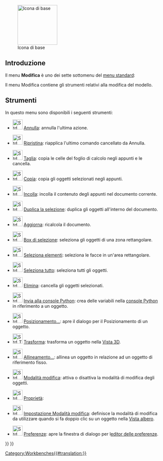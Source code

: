 <languages/>

{{Docnav/it
|[[Std_File_Menu/it|Menu File]]
|[[Std_View_Menu/it|Menu Visualizza]]
|[[Std_Base/it|Menu di base]]
|IconL=
|IconR=
|IconC=Freecad.svg
}}

[[Image:Freecad.svg|thumb|128px|Icona di base]]

{{TOCright}}

<span id="Introduction"></span>
==Introduzione==

Il menu '''Modifica''' è uno dei sette sottomenu del [[Standard_Menu/it|menu standard]]:

{{StdMenu
|
[[Std_File_Menu/it|File]]
&nbsp;&nbsp;&nbsp;
[[Std_Edit_Menu/it|Modifica]]
&nbsp;&nbsp;&nbsp;
[[Std_View_Menu/it|Visualizza]]
&nbsp;&nbsp;&nbsp;
[[Std_Tools_Menu/it|Strumenti]]
&nbsp;&nbsp;&nbsp;
[[Std_Macro_Menu/it|Macro]]
&nbsp;&nbsp;&nbsp;
[[Std_Windows_Menu/it|Finestre]]
&nbsp;&nbsp;&nbsp;
[[Std_Help_Menu/it|Aiuto]]
}}

Il menu Modifica contiene gli strumenti relativi alla modifica del modello.

<span id="Tools"></span>
==Strumenti==

In questo menu sono disponibili i seguenti strumenti:

*[[File:Std_Undo.svg|32px]] [[Std_Undo/it|Annulla]]: annulla l'ultima azione.

*[[File:Std_Redo.svg|32px]] [[Std_Redo/it|Ripristina]]: riapplica l'ultimo comando cancellato da Annulla.

*[[File:Std_Cut.svg|32px]] [[Std_Cut/it|Taglia]]: copia le celle del foglio di calcolo negli appunti e le cancella.

*[[File:Std_Copy.svg|32px]] [[Std_Copy/it|Copia]]: copia gli oggetti selezionati negli appunti.

*[[File:Std_Paste.svg|32px]] [[Std_Paste/it|Incolla]]: incolla il contenuto degli appunti nel documento corrente. 

* [[File:Std_DuplicateSelection.svg|32px]]  [[Std_DuplicateSelection/it|Duplica la selezione]]: duplica gli oggetti all'interno del documento. {{Emphasis|-- Se l'[[PartDesign_Workbench/it|Ambiente PartDesign]] è attivo, lo strumento [[PartDesign_DuplicateSelection/it|PartDesign Duplica selezione]] ({{Version/it|1.0}}) viene visualizzato al suo posto.}} 

*[[File:Std_Refresh.svg|32px]] [[Std_Refresh/it|Aggiorna]]: ricalcola il documento.

*[[File:Std_BoxSelection.svg|32px]] [[Std_BoxSelection/it|Box di selezione]]: seleziona gli oggetti di una zona rettangolare.

* [[File:Std_BoxElementSelection.svg|32px]] [[Std_BoxElementSelection/it|Seleziona elementi]]: seleziona le facce in un'area rettangolare.

*[[File:Std_SelectAll.svg|32px]] [[Std_SelectAll/it|Seleziona tutto]]: seleziona tutti gli oggetti.

*[[File:Std_Delete.svg|32px]] [[Std_Delete/it|Elimina]]: cancella gli oggetti selezionati.

* [[File:Std_SendToPythonConsole.svg|32px]] [[Std_SendToPythonConsole/it|Invia alla console Python]]: crea delle variabili nella [[Python_console/it|console Python]] in riferimento a un oggetto.

*[[File:Std_Placement.svg|32px]] [[Std_Placement/it|Posizionamento...]]: apre il dialogo per il Posizionamento di un oggetto.

* [[File:Std_TransformManip.svg|32px]] [[Std_TransformManip/it|Trasforma]]: trasforma un oggetto nella [[3D_view/it|Vista 3D]].

* [[File:Std_Alignment.svg|32px]] [[Std_Alignment/it|Allineamento...]]: allinea un oggetto in relazione ad un oggetto di riferimento fisso.

*[[File:Std_Edit.svg|32px]] [[Std_Edit/it|Modalità modifica]]: attiva o disattiva la modalità di modifica degli oggetti.

<div class="mw-translate-fuzzy">
* [[File:Std_Properties.svg|32px]] [[Std_Properties/it|Proprietà]]: {{Version/it|1.0}}
</div>

* [[File:Std_UserEditMode.svg|32px]] [[Std_UserEditMode/it|Impostazione Modalità modifica]]: definisce la modalità di modifica da utilizzare quando si fa doppio clic su un oggetto nella [[Tree_view/it|Vista albero]]. {{Version/it|0.20}}

*[[File:Std_DlgPreferences.svg|32px]] [[Std_DlgPreferences/it|Preferenze]]: apre la finestra di dialogo per l[[Preferences_Editor/it|editor delle preferenze]]. {{Emphasis|-- In MacOS questa opzione di menu potrebbe trovarsi nel menu di FreeCAD invece che nel menu Modifica.}}


{{Docnav/it
|[[Std_File_Menu/it|Menu File]]
|[[Std_View_Menu/it|Menu Visualizza]]
|[[Std_Base/it|Menu di base]]
|IconL=
|IconR=
|IconC=Freecad.svg
}}

{{Std_Base_navi{{#translation:}}}}
{{Userdocnavi{{#translation:}}}}
[[Category:Workbenches{{#translation:}}]]